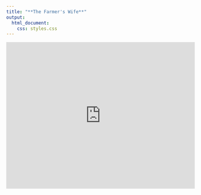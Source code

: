 ```yaml
---
title: "**The Farmer's Wife**"
output:
  html_document:
    css: styles.css
---
```


<center>
<style>
  .google-maps {
    position: relative;
    padding-bottom: 75%; // This is the aspect ratio
    height: 0;
    overflow: hidden;
  }
  .google-maps iframe {
    position: absolute;
    top: 0;
    left: 0;
    width: 100% !important;
    height: 100% !important;
  }
</style>

<div class="google-maps">
  <iframe
    src="https://www.google.com/maps/d/u/0/embed?mid=1r9f2boo-h5UNJvJrgBdV_pTnT4N6sBc&ehbc=2E312F&noprof=1"
    width="600"
    height="450"
    style="border:0;"
    allowfullscreen=""
    loading="lazy"
  ></iframe>
</div>
</center>